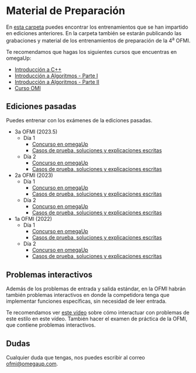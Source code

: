 # Material de Preparación

En [esta carpeta](https://drive.google.com/drive/folders/1fAYZI4HdUZpL1Iuj57mrlia3idjd9-S0?usp=share_link) puedes encontrar los entrenamientos que se han impartido en ediciones anteriores. En la carpeta también se estarán publicando las grabaciones y material de los entrenamientos de preparación de la 4<sup>a</sup> OFMI.

Te recomendamos que hagas los siguientes cursos que encuentras en omegaUp:

- [Introducción a C++](https://omegaup.com/course/introduccion_a_cpp/)
- [Introducción a Algoritmos - Parte I](https://omegaup.com/course/introduccion_a_algoritmos/)
- [Introducción a Algoritmos - Parte II](https://omegaup.com/course/introduccion_a_algoritmos_ii/)
- [Curso OMI](https://omegaup.com/course/Curso-OMI/)

## Ediciones pasadas

Puedes entrenar con los exámenes de la ediciones pasadas.

- 3a OFMI (2023.5)
  - Día 1
    - [Concurso en omegaUp](https://omegaup.com/arena/3AOFMI/practice/)
    - [Casos de prueba, soluciones y explicaciones escritas](https://github.com/omegaup/ofmi-archive/tree/main/2023.5/dia-1)
  - Día 2
    - [Concurso en omegaUp](https://omegaup.com/arena/3aOFMIDIA2/practice/)
    - [Casos de prueba, soluciones y explicaciones escritas](https://github.com/omegaup/ofmi-archive/tree/main/2023.5/dia-2)
- 2a OFMI (2023)
  - Día 1
    - [Concurso en omegaUp](https://omegaup.com/arena/OFMI2023DIA1/#problems)
    - [Casos de prueba, soluciones y explicaciones escritas](https://github.com/omegaup/ofmi-archive/tree/main/2023/dia-1)
  - Día 2
    - [Concurso en omegaUp](https://omegaup.com/arena/OFMI2023DIA2/#problems)
    - [Casos de prueba, soluciones y explicaciones escritas](https://github.com/omegaup/ofmi-archive/tree/main/2023/dia-2)
- 1a OFMI (2022)
  - Día 1
    - [Concurso en omegaUp](https://omegaup.com/arena/OFMI2022DIA1/#problems)
    - [Casos de prueba, soluciones y explicaciones escritas](https://github.com/omegaup/ofmi-archive/tree/main/2022/dia-1)
  - Día 2
    - [Concurso en omegaUp](https://omegaup.com/arena/OFMI2022DIA2/#problems)
    - [Casos de prueba, soluciones y explicaciones escritas](https://github.com/omegaup/ofmi-archive/tree/main/2022/dia-2)

## Problemas interactivos

Además de los problemas de entrada y salida estándar, en la OFMI habrán también problemas interactivos en donde la competidora tenga que implementar funciones específicas, sin necesidad de leer entrada.

Te recomendamos ver [este vídeo](https://drive.google.com/file/d/1GXYv1MhTV4oKcFZB1iP32sVH-SL_bWNn/view?usp=share_link) sobre cómo interactuar con problemas de este estilo en este vídeo. También hacer el examen de práctica de la OFMI, que contiene problemas interactivos.

## Dudas

Cualquier duda que tengas, nos puedes escribir al correo [ofmi@omegaup.com](mailto:ofmi@omegaup.com).
